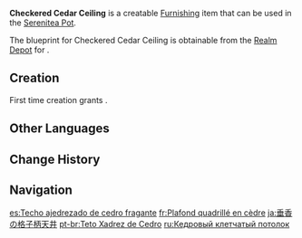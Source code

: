 {{Furnishing Infobox
|id             = 360301
|image          = Item Checkered Cedar Ceiling.png
|category       = Decoration
|subcategory    = Ceiling
|quality        = 3
|adeptal_energy = 30
|description    = A wooden ceiling made from fragrant cedar. Simple and lovely, it is a great match with furniture of all kinds.<br>The main use of ceilings is to catch the dust that falls from the beams and other structures, and thus they have also gained the moniker "Dust Bearers."<br>They say that such honorific nicknames are given to many other things in [[Liyue]]: curtains, tables, chairs, table, and even [[Mora]].
|blueprint      = Realm Depot
}}
'''Checkered Cedar Ceiling''' is a creatable [[Furnishing]] item that can be used in the [[Serenitea Pot]].

The blueprint for Checkered Cedar Ceiling is obtainable from the [[Realm Depot]] for {{Item|Realm Currency|24|x=160}}.

==Creation==
First time creation grants {{Item|Trust|24|x=60}}.
{{Recipe
|type = Creation
|time = 14h
|Fragrant Cedar Wood = 4
|Blue Dye = 4
|Red Dye = 4
|sort = Fragrant Cedar Wood;Blue Dye;Red Dye
}}

==Other Languages==
{{Other Languages
|default_hidden = 1
|en      = Checkered Cedar Ceiling
|zhs     = 垂香木方格天花板
|zhs_rm  = Chuíxiāng-mù Fānggé Tiānhuābǎn
|zht     = 垂香木方格天花板
|zht_rm  = Chuíxiāng-mù Fānggé Tiānhuābǎn
|ja      = 垂香の格子柄天井
|ja_rm   = Suikou no Koushigara Tenjou{{Assumed}}
|ko      = 수향나<->무 격자천장
|ko_rm   = Suhyang-namu Gyeokjacheonjang
|es      = Techo ajedrezado de cedro fragante
|fr      = Plafond quadrillé en cèdre
|ru      = Кедровый клетчатый потолок
|th      = เพดานไม้ลายตาราง
|th_rm   = 
|vi      = Trần Caro Gỗ Thùy Hương
|de      = Karierte Zederndecke
|id      = Langit-Langit Kotak-Kotak dari Kayu Aras
|pt      = Teto Xadrez de Cedro
|tr      = Kareli Sedir Tavan
|it      = Soffitto a scacchiera in cedro
}}

==Change History==
{{Change History|1.5}}

==Navigation==
{{Furnishing Navbox|interior}}

[[es:Techo ajedrezado de cedro fragante]]
[[fr:Plafond quadrillé en cèdre]]
[[ja:垂香の格子柄天井]]
[[pt-br:Teto Xadrez de Cedro]]
[[ru:Кедровый клетчатый потолок]]